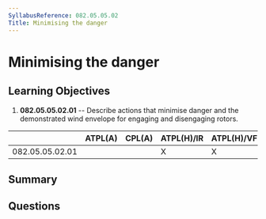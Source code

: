 ```yaml
---
SyllabusReference: 082.05.05.02
Title: Minimising the danger
---
```


# Minimising the danger

## Learning Objectives

1. **082.05.05.02.01** -- Describe actions that minimise danger and the
   demonstrated wind envelope for engaging and disengaging rotors.

|                 | ATPL(A) | CPL(A) | ATPL(H)/IR | ATPL(H)/VFR | CPL(H) | IR  | CBIR(A) |
| --------------- | ------- | ------ | ---------- | ----------- | ------ | --- | ------- |
| 082.05.05.02.01 |         |        | X          | X           | X      |     |         |

## Summary

## Questions
